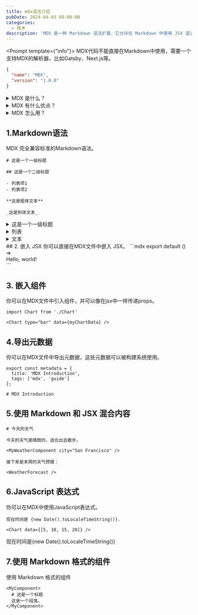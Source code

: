 ```yaml
---
title: mdx语法介绍
pubDate: 2024-04-03 08:00:00
categories: 
  - 技术
description: 'MDX 是一种 Markdown 语法扩展，它允许在 Markdown 中使用 JSX 语法。'
---
```


<Prompt template={"info"}>
  MDX代码不能直接在Markdown中使用，需要一个支持MDX的解析器，比如Gatsby、Next.js等。
  ```json
  {
    "name": "MDX",
    "version": "1.0.0"
  }
  ```
</Prompt>

<Accordion title="MDX介绍" open="true">
  <details>
    <summary>MDX 是什么？</summary>
    <p>MDX 是一种 Markdown 语法扩展，它允许在 Markdown 中使用 JSX 语法。</p>
  </details>
  <details>
    <summary>MDX 有什么优点？</summary>
    <p>MDX 可以让你在 Markdown 中使用 JSX 语法，这样你就可以在 Markdown 文件中直接嵌入 React 组件。</p>
  </details>
  <details>
    <summary>MDX 怎么用？</summary>
    <p>MDX 代码不能直接在 Markdown 中使用，需要一个支持 MDX 的解析器，比如 Gatsby、Next.js 等。</p>
  </details>
</Accordion>

## 1.Markdown语法
MDX 完全兼容标准的Markdown语法。
```mdx
# 这是一个一级标题

## 这是一个二级标题

- 列表项1
- 列表项2

**这是粗体文本**

_这是斜体文本_
```
<Accordion title="测试标题">
  <details>
    <summary>这是一个一级标题</summary>
    <p>这是一个二级标题</p>
  </details>
  <details>
    <summary>列表</summary>
    <p>1. 列表项1</p>
    <p>2. 列表项2</p>
  </details>
  <details>
    <summary>文本</summary>
    <p><strong>这是粗体文本</strong></p>
    <p><em>这是斜体文本</em></p>
  </details>
</Accordion>
## 2. 嵌入 JSX
你可以直接在MDX文件中嵌入 JSX。
```mdx
export default () => <div>Hello, world!</div>
```

## 3. 嵌入组件
你可以在MDX文件中引入组件，并可以像在jsx中一样传递props。
```mdx
import Chart from './Chart'

<Chart type="bar" data={myChartData} />
```
## 4.导出元数据
你可以在MDX文件中导出元数据，这些元数据可以被构建系统使用。
```mdx
export const metadata = {
  title: 'MDX Introduction',
  tags: ['mdx', 'guide']
};

# MDX Introduction
```
## 5.使用 Markdown 和 JSX 混合内容

```mdx
# 今天的天气

今天的天气是晴朗的，适合出去散步。

<MyWeatherComponent city="San Francisco" />

接下来是本周的天气预报：

<WeatherForecast />
```
## 6.JavaScript 表达式
你可以在MDX中使用JavaScript表达式。
```mdx
现在时间是 {new Date().toLocaleTimeString()}.

<Chart data={[5, 10, 15, 20]} />
```
现在时间是{new Date().toLocaleTimeString()}

## 7.使用 Markdown 格式的组件
使用 Markdown 格式的组件
```mdx
<MyComponent>
  # 这是一个标题
  这是一个段落。
</MyComponent>
```

